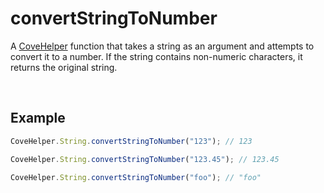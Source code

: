 
<Meta
  title="Helpers/CoveHelper/String/convertStringToNumber"
/>

# convertStringToNumber
A [CoveHelper](./?path=/docs/helpers-covehelper-covehelper-class--docs) function that takes a string as an argument and attempts to convert it to a number. If the string contains non-numeric characters, it returns the original string.

&nbsp;
## Example
```js
CoveHelper.String.convertStringToNumber("123"); // 123

CoveHelper.String.convertStringToNumber("123.45"); // 123.45

CoveHelper.String.convertStringToNumber("foo"); // "foo"
```
